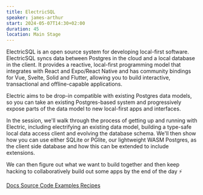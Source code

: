 ```yaml
---
title: ElectricSQL
speaker: james-arthur
start: 2024-05-07T14:30+02:00
duration: 45
location: Main Stage
---
```


ElectricSQL is an open source system for developing local-first software.
ElectricSQL syncs data between Postgres in the cloud and a local database in the client. It provides a reactive, local-first programming model that integrates with React and Expo/React Native and has community bindings for Vue, Svelte, Solid and Flutter, allowing you to build interactive, transactional and offline-capable applications.

Electric aims to be drop-in compatible with existing Postgres data models, so you can take an existing Postgres-based system and progressively expose parts of the data model to new local-first apps and interfaces.

In the session, we'll walk through the process of getting up and running with Electric, including electrifying an existing data model, building a type-safe local data access client and evolving the database schema. We'll then show how you can use either SQLite or PGlite, our lightweight WASM Postgres, as the client side database and how this can be extended to include extensions.

We can then figure out what we want to build together and then keep hacking to collaboratively build out some apps by the end of the day ⚡️

<a href="https://electric-sql.com/docs" target="_blank">
  Docs
</a>

<a href="https://github.com/electric-sql" target="_blank">
  Source Code
</a>

<a href="https://electric-sql.com/docs/examples" target="_blank">
  Examples
</a>

<a href="https://electric-sql.com/docs/recipes" target="_blank">
  Recipes
</a>